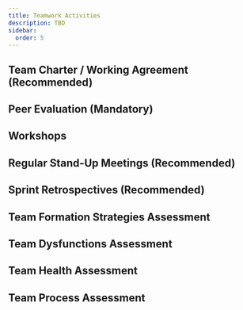 ```yaml
---
title: Teamwork Activities
description: TBD
sidebar:
  order: 5
---
```


## Team Charter / Working Agreement (Recommended)

## Peer Evaluation (Mandatory)

## Workshops

## Regular Stand-Up Meetings (Recommended)

## Sprint Retrospectives (Recommended)

## Team Formation Strategies Assessment

## Team Dysfunctions Assessment

## Team Health Assessment

## Team Process Assessment